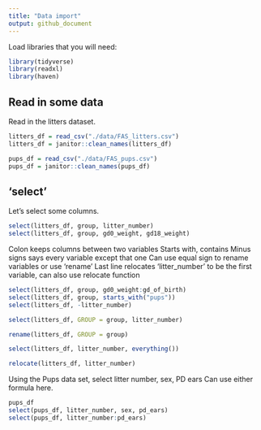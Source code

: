 ```yaml
---
title: "Data import"
output: github_document
---
```


Load libraries that you will need:

```r
library(tidyverse)
library(readxl)
library(haven)
```

## Read in some data

Read in the litters dataset.

```r
litters_df = read_csv("./data/FAS_litters.csv")
litters_df = janitor::clean_names(litters_df)

pups_df = read_csv("./data/FAS_pups.csv")
pups_df = janitor::clean_names(pups_df)
```


## 'select'

Let's select some columns.

```r
select(litters_df, group, litter_number)
select(litters_df, group, gd0_weight, gd18_weight)

```

Colon keeps columns between two variables
Starts with, contains
Minus signs says every variable except that one
Can use equal sign to rename variables or use 'rename'
Last line relocates 'litter_number' to be the first variable, can also use relocate function

```r
select(litters_df, group, gd0_weight:gd_of_birth)
select(litters_df, group, starts_with("pups"))
select(litters_df, -litter_number)

select(litters_df, GROUP = group, litter_number)

rename(litters_df, GROUP = group)

select(litters_df, litter_number, everything())

relocate(litters_df, litter_number)
```

Using the Pups data set, select litter number, sex, PD ears
Can use either formula here.

```r
pups_df
select(pups_df, litter_number, sex, pd_ears)
select(pups_df, litter_number:pd_ears)
```



